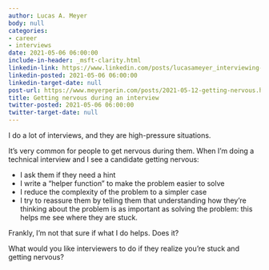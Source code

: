 ```yaml
---
author: Lucas A. Meyer
body: null
categories:
- career
- interviews
date: 2021-05-06 06:00:00
include-in-header: _msft-clarity.html
linkedin-link: https://www.linkedin.com/posts/lucasameyer_interviewing-career-activity-6791791375642951680-d9Ir
linkedin-posted: 2021-05-06 06:00:00
linkedin-target-date: null
post-url: https://www.meyerperin.com/posts/2021-05-12-getting-nervous.html
title: Getting nervous during an interview
twitter-posted: 2021-05-06 06:00:00
twitter-target-date: null
---
```


I do a lot of interviews, and they are high-pressure situations. 

It's very common for people to get nervous during them. When I'm doing a technical interview and I see a candidate getting nervous:

- I ask them if they need a hint
- I write a "helper function" to make the problem easier to solve
- I reduce the complexity of the problem to a simpler case
- I try to reassure them by telling them that understanding how they're thinking about the problem is as important as solving the problem: this helps me see where they are stuck.

Frankly, I'm not that sure if what I do helps. Does it?

What would you like interviewers to do if they realize you're stuck and getting nervous?
